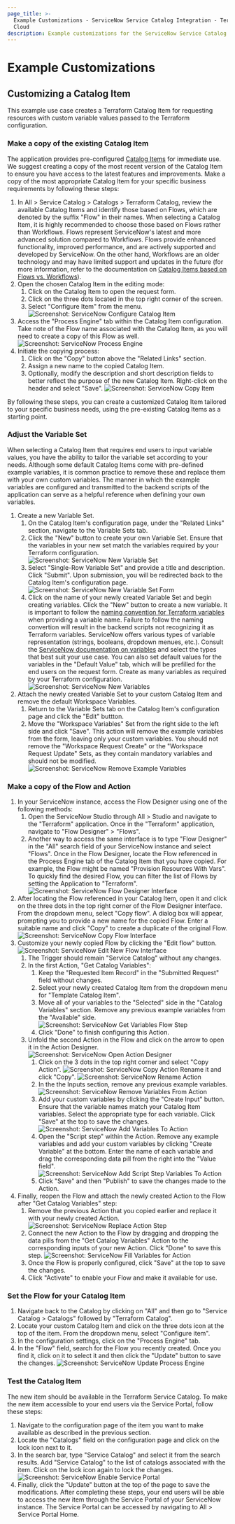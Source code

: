 ```yaml
---
page_title: >-
  Example Customizations - ServiceNow Service Catalog Integration - Terraform
  Cloud
description: Example customizations for the ServiceNow Service Catalog Integration.
---
```


# Example Customizations

## Customizing a Catalog Item

This example use case creates a Terraform Catalog Item for requesting resources
with custom variable values passed to the Terraform configuration.

### Make a copy of the existing Catalog Item

The application provides pre-configured [Catalog
Items](/terraform/cloud-docs/integrations/service-now/service-catalog-terraform/developer-reference#example-service-catalog-flows-and-actions)
for immediate use. We suggest creating a copy of the most recent version of the
Catalog Item to ensure you have access to the latest features and
improvements. Make a copy of the most appropriate Catalog Item for your specific
business requirements by following these steps:

1. In All > Service Catalog > Catalogs > Terraform Catalog, review the available
   Catalog Items and identify those based on Flows, which are denoted by the
   suffix "Flow" in their names. When selecting a Catalog Item, it is highly
   recommended to choose those based on Flows rather than Workflows. Flows
   represent ServiceNow's latest and more advanced solution compared to
   Workflows. Flows provide enhanced functionality, improved performance, and
   are actively supported and developed by ServiceNow. On the other hand,
   Workflows are an older technology and may have limited support and updates in
   the future (for more information, refer to the documentation on [Catalog
   Items based on Flows vs.
   Workflows](/terraform/cloud-docs/integrations/service-now/service-catalog-terraform/developer-reference#example-service-catalog-flows-and-actions)).
1. Open the chosen Catalog Item in the editing mode: 
   1. Click on the Catalog Item to open the request form. 
   1. Click on the three dots located in the top right corner of the screen. 
   1. Select "Configure Item" from the menu.
   ![Screenshot: ServiceNow Configure Catalog Item](/img/docs/servicenow-catalog-configure-item.png "Screenshot of the ServiceNow Configure Catalog Item dropdown menu")
1. Access the "Process Engine" tab within the Catalog Item configuration. Take
   note of the Flow name associated with the Catalog Item, as you will need to
   create a copy of this Flow as well.
   ![Screenshot: ServiceNow Process Engine](/img/docs/servicenow-catalog-process-engine.png "Screenshot of the ServiceNow Configure Catalog Item – Process Engine tab")
1. Initiate the copying process: 
   1. Click on the "Copy" button above the "Related Links" section. 
   1. Assign a new name to the copied Catalog Item. 
   1. Optionally, modify the description and short description fields to better
   reflect the purpose of the new Catalog Item. Right-click on the header and
   select "Save".
   ![Screenshot: ServiceNow Copy Item](/img/docs/servicenow-catalog-copied-item.png "Screenshot of the copied ServiceNow Catalog Item")

By following these steps, you can create a customized Catalog Item tailored to
your specific business needs, using the pre-existing Catalog Items as a starting
point.

### Adjust the Variable Set

When selecting a Catalog Item that requires end users to input variable values,
you have the ability to tailor the variable set according to your needs.
Although some default Catalog Items come with pre-defined example variables, it
is common practice to remove these and replace them with your own custom
variables. The manner in which the example variables are configured and
transmitted to the backend scripts of the application can serve as a helpful
reference when defining your own variables.

1. Create a new Variable Set.
   1. On the Catalog Item's configuration page, under the "Related Links"
      section, navigate to the Variable Sets tab.
   1. Click the "New" button to create your own Variable Set. Ensure that the
   variables in your new set match the variables required by your Terraform
   configuration.
   ![Screenshot: ServiceNow New Variable Set](/img/docs/servicenow-catalog-new-varset.png "Screenshot of the ServiceNow Catalog Item – new Variable Set")
   1. Select "Single-Row Variable Set" and provide a title and description.
   Click "Submit". Upon submission, you will be redirected back to the Catalog
   Item's configuration page.
   ![Screenshot: ServiceNow New Variable Set Form](/img/docs/servicenow-catalog-new-varset-form.png "Screenshot of the ServiceNow Catalog Item – new Variable Set")
   1. Click on the name of your newly created Variable Set and begin creating
   variables. Click the "New" button to create a new variable. It is important
   to follow the [naming convention for Terraform
   variables](/terraform/cloud-docs/integrations/service-now/service-catalog-terraform/developer-reference#terraform-variables-and-servicenow-variable-sets)
   when providing a variable name. Failure to follow the naming convertion will
   result in the backend scripts not recognizing it as Terraform variables.
   ServiceNow offers various types of variable representation (strings,
   booleans, dropdown menues, etc.). Consult the [ServiceNow documentation on
   variables](https://docs.servicenow.com/csh?topicname=c_ServiceCatalogVariables.html&version=latest)
   and select the types that best suit your use case. You can also set default
   values for the variables in the "Default Value" tab, which will be prefilled
   for the end users on the request form. Create as many variables as required
   by your Terraform configuration.
   ![Screenshot: ServiceNow New Variables](/img/docs/servicenow-catalog-variables.png "Screenshot of the ServiceNow Catalog Item – new variables")
2. Attach the newly created Variable Set to your custom Catalog Item and remove
the default Workspace Variables.
   1. Return to the Variable Sets tab on the Catalog Item's configuration page
   and click the "Edit" buttton. 
   1. Move the "Workspace Variables" Set from the right side to the left side
   and click "Save". This action will remove the example variables from the
   form, leaving only your custom variables. You should not remove the
   "Workspace Request Create" or the "Workspace Request Update" Sets, as they
   contain mandatory variables and should not be modified.
   ![Screenshot: ServiceNow Remove Example Variables](/img/docs/servicenow-catalog-remove-example-variables.png "Screenshot of the ServiceNow Catalog Item – new variables")

### Make a copy of the Flow and Action

1. In your ServiceNow instance, access the Flow Designer using one of the
   following methods:
   1. Open the ServiceNow Studio through All > Studio and navigate to the
      "Terraform" application. Once in the "Terraform" application, navigate to
      "Flow Designer" > "Flows".
   1. Another way to access the same interface is to type "Flow Designer" in the
   "All" search field of your ServiceNow instance and select "Flows". Once in
   the Flow Designer, locate the Flow referenced in the Process Engine tab of
   the Catalog Item that you have copied. For example, the Flow might be named
   "Provision Resources With Vars". To quickly find the desired Flow, you can
   filter the list of Flows by setting the Application to "Terraform".
   ![Screenshot: ServiceNow Flow Designer Interface](/img/docs/servicenow-catalog-original-flow.png "Screenshot of the ServiceNow Flow Designer – selecting a Flow")
1. After locating the Flow referenced in your Catalog Item, open it and click on
   the three dots in the top right corner of the Flow Designer interface. From
   the dropdown menu, select "Copy flow". A dialog box will appear, prompting
   you to provide a new name for the copied Flow. Enter a suitable name and
   click "Copy" to create a duplicate of the original Flow.
   ![Screenshot: ServiceNow Copy Flow Interface](/img/docs/servicenow-catalog-copy-flow.png "Screenshot of the ServiceNow Flow Designer – copying a Flow")
1. Customize your newly copied Flow by clicking the "Edit flow" button.
![Screenshot: ServiceNow Edit New Flow Interface](/img/docs/servicenow-catalog-edit-flow.png "Screenshot of the ServiceNow Flow Designer – editing a Flow")
   1. The Trigger should remain "Service Catalog" without any changes.
   1. In the first Action, "Get Catalog Variables":
      1. Keep the "Requested Item Record" in the "Submitted Request" field
         without changes.
      1. Select your newly created Catalog Item from the dropdown menu for
         "Template Catalog Item".
      1. Move all of your variables to the "Selected" side in the "Catalog
         Variables" section. Remove any previous example variables from the
         "Available" side.
         ![Screenshot: ServiceNow Get Variables Flow Step](/img/docs/servicenow-catalog-get-variables.png "Screenshot of the ServiceNow Flow Designer – getting Variables step")
      1. Click "Done" to finish configuring this Action.
   1. Unfold the second Action in the Flow and click on the arrow to open it in
      the Action Designer.
      ![Screenshot: ServiceNow Open Action Designer](/img/docs/servicenow-catalog-open-action.png "Screenshot of the ServiceNow Action Designer")
      1. Click on the 3 dots in the top right corner and select "Copy Action".
         ![Screenshot: ServiceNow Copy Action](/img/docs/servicenow-catalog-copy-action.png "Screenshot of the ServiceNow Copy Action")
         Rename it and click "Copy".
         ![Screenshot: ServiceNow Rename Action](/img/docs/servicenow-catalog-rename-action.png "Screenshot of the ServiceNow Rename Action")
      1. In the the Inputs section, remove any previous example variables.
      ![Screenshot: ServiceNow Remove Variables From Action](/img/docs/servicenow-catalog-remove-example-variables-from-action.png "Screenshot of the ServiceNow Action Input Variables")
      1. Add your custom variables by clicking the "Create Input" button. Ensure
         that the variable names match your Catalog Item variables. Select the
         appropriate type for each variable. Click "Save" at the top to save the
         changes.
         ![Screenshot: ServiceNow Add Variables To Action](/img/docs/servicenow-catalog-add-variables-to-action.png "Screenshot of adding ServiceNow Action Input Variables")
      1. Open the "Script step" within the Action. Remove any example variables
         and add your custom variables by clicking "Create Variable" at the
         bottom. Enter the name of each variable and drag the corresponding data
         pill from the right into the "Value field".
         ![Screenshot: ServiceNow Add Script Step Variables To Action](/img/docs/servicenow-catalog-adjust-script-variables.png "Screenshot of adjusting ServiceNow Action Script Variables")
      1. Click "Save" and then "Publish" to save the changes made to the Action.
1. Finally, reopen the Flow and attach the newly created Action to the Flow
   after "Get Catalog Variables" step:
   1. Remove the previous Action that you copied earlier and replace it with
      your newly created Action.
      ![Screenshot: ServiceNow Replace Action Step](/img/docs/servicenow-catalog-replace-action.png "Screenshot of replacing ServiceNow Action step")
   1. Connect the new Action to the Flow by dragging and dropping the data pills
      from the "Get Catalog Variables" Action to the corresponding inputs of
      your new Action. Click "Done" to save this step.
      ![Screenshot: ServiceNow Fill Variables for Action](/img/docs/servicenow-catalog-fill-new-action-step.png "Screenshot of filling out ServiceNow Action variables")
   1. Once the Flow is properly configured, click "Save" at the top to save the
      changes.
   1. Click "Activate" to enable your Flow and make it available for use.

### Set the Flow for your Catalog Item

1. Navigate back to the Catalog by clicking on "All" and then go to "Service
   Catalog > Catalogs" followed by "Terraform Catalog".
1. Locate your custom Catalog Item and click on the three dots icon at the top
   of the item. From the dropdown menu, select "Configure item".
1. In the configuration settings, click on the "Process Engine" tab.
1. In the "Flow" field, search for the Flow you recently created. Once you find
   it, click on it to select it and then click the "Update" button to save the
   changes.
   ![Screenshot: ServiceNow Update Process Engine](/img/docs/servicenow-catalog-update-process-engine.png "Screenshot of updating Process Engine for the Catalog Item")

### Test the Catalog Item

The new item should be available in the Terraform Service Catalog. To make the
new item accessible to your end users via the Service Portal, follow these
steps:
1. Navigate to the configuration page of the item you want to make available as
   described in the previous section.
1. Locate the "Catalogs" field on the configuration page and click on the lock
   icon next to it.
1. In the search bar, type "Service Catalog" and select it from the search
   results. Add "Service Catalog" to the list of catalogs associated with the
   item. Click on the lock icon again to lock the changes.
   ![Screenshot: ServiceNow Enable Service Portal](/img/docs/servicenow-catalog-service-portal.png "Screenshot of adding the Catalog Item to the Service Portal")
1. Finally, click the "Update" button at the top of the page to save the
modifications. After completing these steps, your end users will be able to
access the new item through the Service Portal of your ServiceNow instance. The
Service Portal can be accessed by navigating to All > Service Portal Home.
